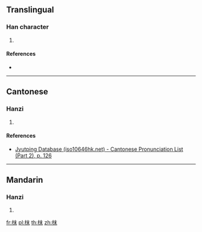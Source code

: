 ==Translingual==

===Han character===
{{Han char|rn=75|rad=木|as=05|sn=9|four=45990|canj=DDJ|ids=⿰木末}}

# {{defn|Han|sort=木05}}

====References====
* {{Han ref|kx=0517.140|dkj=14590|hdz=21176.070|uh=67BA|ud=26554|bh=CEFE|bd=52990}}

----

==Cantonese==

===Hanzi===
{{yue-hanzi|jyut=[[mut6]]|y=mut6}}

# {{defn|lang=yue|sort=木05}}

====References====
* [http://www.iso10646hk.net/jp/document/download.jsp Jyutping Database (iso10646hk.net) - Cantonese Pronunciation List (Part 2), p. 126]

----

==Mandarin==

===Hanzi===
{{cmn-hanzi|pin=[[mò]] ([[mo4]])|wg=mo<sup>4</sup>}}

# {{defn|lang=cmn|sort=木05}}

[[fr:枺]]
[[pl:枺]]
[[th:枺]]
[[zh:枺]]